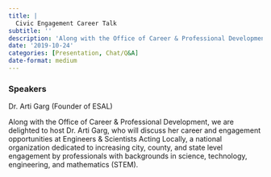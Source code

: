 ```yaml
---
title: |
  Civic Engagement Career Talk
subtitle: ''
description: 'Along with the Office of Career & Professional Development, we are delighted to host Dr. Arti Garg, who will discuss her career and engagement opportunities at Engineers & Scientists Acting Locally, a national organization dedicated to increasing city, county, and state level engagement by professionals with backgrounds in science, technology, engineering, and mathematics (STEM).'
date: '2019-10-24'
categories: [Presentation, Chat/Q&A]
date-format: medium 
---
```


### Speakers  
Dr. Arti Garg (Founder of ESAL)

Along with the Office of Career & Professional Development, we are delighted to host Dr. Arti Garg, who will discuss her career and engagement opportunities at Engineers & Scientists Acting Locally, a national organization dedicated to increasing city, county, and state level engagement by professionals with backgrounds in science, technology, engineering, and mathematics (STEM).


